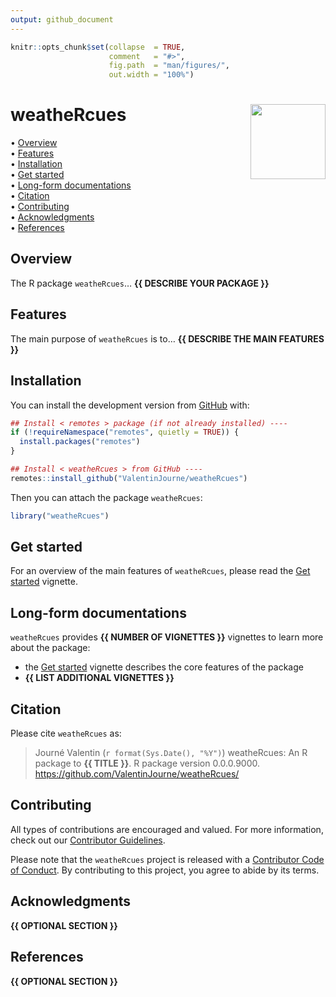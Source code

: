 ```yaml
---
output: github_document
---
```


<!-- README.md is generated from README.Rmd. Please edit that file -->


```r
knitr::opts_chunk$set(collapse  = TRUE,
                      comment   = "#>",
                      fig.path  = "man/figures/",
                      out.width = "100%")
```



weatheRcues <img src="man/figures/package-sticker.png" align="right" style="float:right; height:120px;"/>
=========================================================

<!-- badges: start -->
<!-- badges: end -->



<p align="left">
  • <a href="#overview">Overview</a><br>
  • <a href="#features">Features</a><br>
  • <a href="#installation">Installation</a><br>
  • <a href="#get-started">Get started</a><br>
  • <a href="#long-form-documentations">Long-form documentations</a><br>
  • <a href="#citation">Citation</a><br>
  • <a href="#contributing">Contributing</a><br>
  • <a href="#acknowledgments">Acknowledgments</a><br>
  • <a href="#references">References</a>
</p>



## Overview


The R package `weatheRcues`... **{{ DESCRIBE YOUR PACKAGE }}**



## Features

The main purpose of `weatheRcues` is to... **{{ DESCRIBE THE MAIN FEATURES }}**



## Installation

You can install the development version from [GitHub](https://github.com/) with:

```r
## Install < remotes > package (if not already installed) ----
if (!requireNamespace("remotes", quietly = TRUE)) {
  install.packages("remotes")
}

## Install < weatheRcues > from GitHub ----
remotes::install_github("ValentinJourne/weatheRcues")
```

Then you can attach the package `weatheRcues`:

```r
library("weatheRcues")
```



## Get started

For an overview of the main features of `weatheRcues`, please read the 
[Get started](https://ValentinJourne.github.io/weatheRcues/articles/weatheRcues.html)
vignette.



## Long-form documentations

`weatheRcues` provides **{{ NUMBER OF VIGNETTES }}** vignettes to learn more about the package:

- the [Get started](https://ValentinJourne.github.io/weatheRcues/articles/weatheRcues.html)
vignette describes the core features of the package
- **{{ LIST ADDITIONAL VIGNETTES }}**



## Citation

Please cite `weatheRcues` as: 

> Journé Valentin (`r format(Sys.Date(), "%Y")`) weatheRcues: An R 
package to **{{ TITLE }}**. R package version 0.0.0.9000. 
<https://github.com/ValentinJourne/weatheRcues/>



## Contributing

All types of contributions are encouraged and valued. For more information, 
check out our [Contributor Guidelines](https://github.com/ValentinJourne/weatheRcues/blob/main/CONTRIBUTING.md).

Please note that the `weatheRcues` project is released with a 
[Contributor Code of Conduct](https://contributor-covenant.org/version/2/1/CODE_OF_CONDUCT.html). 
By contributing to this project, you agree to abide by its terms.



## Acknowledgments

**{{ OPTIONAL SECTION }}**



## References

**{{ OPTIONAL SECTION }}**
